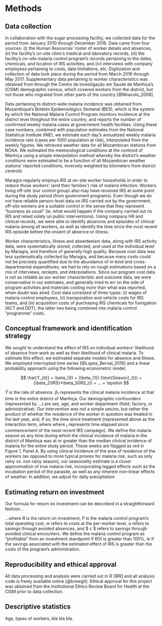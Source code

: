 
# Methods

## Data collection

In collaboration with the sugar processing facility, we collected data for the period from January 2010 through December 2016. Data came from four sources: (i) the Human Resources' roster of worker details and absences, (ii) the facility's on-site clinic's medical and laboratory records, (iii) the facility's on-site malaria control program's records pertaining to the dates, chemicals, and location of IRS activities, and (iv) interviews with company employees pertaining to costs, data limitations, etc. Digitization and collection of data took place during the period from March 2016 through May 2017. Supplementary data pertaining to worker characteristics was obtained from through the Centro de Investigação em Saude de Manhiça's (CISM) demographic census, which covered workers from the district, but not those who migrated from other parts of the country [@Nhacolo_2006]. 

Data pertaining to district-wide malaria incidence was obtained from Mozambique’s Boletim Epidemiológico Semanal (BES), which is the system by which the National Malaria Control Program monitors incidence at the district level throghout the entire country, and reports
the number of confirmed weekly malaria cases at government health facilities. Using these case numbers, combined with population estimates from the National Statistical Institute (INE), we estimate each day's annualized weekly malaria incidence rate (cases per 1000 population at risk), interpolated from the weekly figures. We retrieved weather data for all Mozambican stations from NOAA. We estimated the meteorological conditions at the centroid of Manhiça using a simple interpolation method whereby the district's weather conditions were estimated to be a function of all Mozambican weather stations' reported conditions, inversely weighted by kilometers from district centroid. 

Maragra regularly employs IRS at on-site worker households in order to reduce those workers' (and their families') risk of malaria infection. Workers living off-site (our control group) also may have received IRS at some point during the study period (from government programs). Even though we do not have reliable person-level data on IRS carried out by the government, off-site workers are a suitable control in the sense that they represent "business as usual" (ie, what would happen if the company carried out no IRS and relied solely on public interventions). Using company HR and clinical records, we were able to identify absences and episodes of clinical malaria among all workers, as well as identify the time since the most recent IRS episode before the onsent of absence or illness.

Worker characteristics, illness and absenteeism data, along with IRS activity data, were systematically stored, collected, and used at the individual level by Maragra, and therefore of generally high quality. Because cost data was less systematically collected by Maragra, and because many costs could not be precisely quantified due to the abundance of in-kind and cross-departmental expenditures, we had to rely on rough estimations based on a mix of interviews, reciepts, and interpolations. Since our program cost data is not as reliable as our worker characteristic and outcome data, we were conservative in our estimates, and generally tried to err on the side of program activities and materials costing _more_ than what was reported, when doubt was aired. Cost data consisted of three types: (i) wages of malaria control employees, (ii) transporation and vehicle costs for IRS teams, and (iii) acquisition costs of purchasing IRS chemicals for fumigation (ACT and DDT), the latter two being combined into malaria control "programme" costs. 


## Conceptual framework and identification strategy

We sought to understand the effect of IRS on individual workers' likelihood of absence from work as well as their likelihood of clinical malaria. To estimate this effect, we estimated separate models for absence and illness. We employed interrupted time series [@Lopez_Bernal_2016] and a linear probability approach using the following econometric model.


$$
\hat{Y_{it}} = \beta_{0} +  (\beta_{1}) (\text{Season}_{t}) + (\beta_2{IRS}*\beta_3{IRS_t}) + ... + \epsilon
$$

$\hat{Y}$ is the rate of absence. $\beta_{1}$ represents the clinical malaria incidence at that time in the entire district of Manhiça.  Our demographic confounders (represented by $...$) are sex, age, and worker department (field, factory, or administrative). Our intervention was not a simple yes/no, but rather the product of whether the residence of the worker in question was treated in the last year, and, if so, the time since treatment (represented above as the interaction term, where where $_t$ represents time elapsed since commencement of the most recent IRS campaign). We define the malaria season as any time during which the clinical incidence of malaria in the district of Manhiça was at or greater than the median clinical incidence of malaria for the entire study period. These weeks are flagged as red in Figure 1, Panel A.  By using clinical incidence of the area of residence of the workers (as opposed to more typical proxies for malaria risk, such as only rainy vs. non rainy season), our seasonality estimate is a closer approximation of true malaria risk, incorporating lagged effects such as the incubation period of the parasite, as well as any inherent non-linear effects of weather. In addition, we adjust for daily precipitation


## Estimating return on investment

Our formula for return on investment can be described in a straightforward fashion...


\begin{center}
$R = \dfrac{P_{w} - S_{wa} - S_{wc}}{P_{w}}$

\end{center}

...where $R$ is the return on investment, $P$ is the malaria control program's total operating cost, $w$ refers to costs at the per-worker level, $a$ refers to savings through avoided absences, and $ c $ refers to savings through avoided clinical encounters. We define the malaria control program as "profitable" from an investment standpoint if ROI is greater than 100%, ie if the savings associated with the estimated effect of IRS is greater than the costs of the program's administration. 


## Reproducibility and ethical approval

All data processing and analysis were carried out in R [@R] and all analysis code is freely available online [@brewgit]. Ethical approval for this project was obtained from the Institutional Ethics Review Board for Health at the CISM prior to data collection.

## Descriptive statistics

Age, types of workers, bla bla bla. \todo{Will add a table here and some overview}
